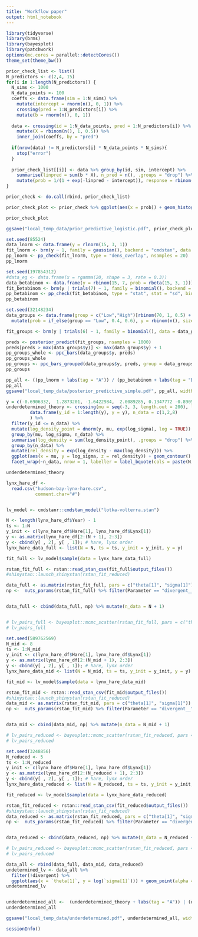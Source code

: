 ```yaml
---
title: "Workflow paper"
output: html_notebook
---
```


```r
library(tidyverse)
library(brms)
library(bayesplot)
library(patchwork)
options(mc.cores = parallel::detectCores())
theme_set(theme_bw())
```


```r
prior_check_list <- list()
N_predictors <- c(2,4, 15)
for(i in 1:length(N_predictors)) {
  N_sims <- 1000
  N_data_points <- 100
  coeffs <- data.frame(sim = 1:N_sims) %>%
    mutate(intercept = rnorm(n(), 0, 1)) %>%
    crossing(pred = 1:N_predictors[i]) %>%
    mutate(b = rnorm(n(), 0, 1))
  
  data <- crossing(id = 1:N_data_points, pred = 1:N_predictors[i]) %>%
    mutate(X = rbinom(n(), 1, 0.5)) %>%
    inner_join(coeffs, by = "pred")
  
  if(nrow(data) != N_predictors[i] * N_data_points * N_sims){ 
    stop("error")
  }
  
  prior_check_list[[i]] <- data %>% group_by(id, sim, intercept) %>% 
    summarise(linpred = sum(b * X), n_pred = n(), .groups = "drop") %>%
    mutate(prob = 1/(1 + exp(-linpred - intercept)), response = rbinom(n(), 1, prob = prob)) 
}  

prior_check <- do.call(rbind, prior_check_list)

prior_check_plot <- prior_check %>% ggplot(aes(x = prob)) + geom_histogram(breaks = seq(0,1, by = 0.05)) + facet_wrap(~n_pred, labeller = label_bquote(cols = .(n_pred) ~ predictors )) + scale_x_continuous("Response mean (per data row)") + theme(panel.spacing = unit(10, "pt"))

prior_check_plot

ggsave("local_temp_data/prior_predictive_logistic.pdf", prior_check_plot, width = 6.5, height = 2)

```

```r
set.seed(85524)
data_lnorm <- data.frame(y = rlnorm(15, 3, 1))
fit_lnorm <- brm(y ~ 1, family = gaussian(), backend = "cmdstan", data = data_lnorm, cores = 4)
pp_lnorm <- pp_check(fit_lnorm, type = "dens_overlay", nsamples = 20)
pp_lnorm
```


```r
set.seed(197854312)
#data_eg <- data.frame(x = rgamma(20, shape = 3, rate = 0.3))
data_betabinom <- data.frame(y = rbinom(15, 7, prob = rbeta(15, 3, 1)))
fit_betabinom <- brm(y | trials(7) ~ 1, family = binomial(), backend = "cmdstan", data = data_betabinom)
pp_betabinom <- pp_check(fit_betabinom, type = "stat", stat = "sd", binwidth = 0.1)
pp_betabinom
```


```r
set.seed(32148234)
data_groups <- data.frame(group = c("Low","High")[rbinom(70, 1, 0.5) + 1]) %>%
  mutate(prob = if_else(group == "Low", 0.4, 0.6), y = rbinom(n(), size = 6, prob = prob))

fit_groups <- brm(y | trials(6) ~ 1, family = binomial(), data = data_groups, backend = "cmdstan")

preds <- posterior_predict(fit_groups, nsamples = 1000)
preds[preds > max(data_groups$y)] <- max(data_groups$y) + 1
pp_groups_whole <- ppc_bars(data_groups$y, preds)
pp_groups_whole
pp_groups <- ppc_bars_grouped(data_groups$y, preds, group = data_groups$group)
pp_groups
```


```r
pp_all <- ((pp_lnorm + labs(tag = "A")) / (pp_betabinom + labs(tag = "B"))) | ((pp_groups_whole + labs(tag = "C")) / (pp_groups + labs(tag = "D")))
pp_all
ggsave("local_temp_data/posterior_predictive_simple.pdf", pp_all, width = 7, height = 4)
```



```r
y = c(-0.6906332,  1.2873201, -1.6422984,  2.0089285, 0.1347772 -0.8905993 -1.5295488 -0.8171846)
underdetermined_theory <- crossing(mu = seq(-3, 3, length.out = 200), log_sigma = seq(-2, 2, length.out = 200),
         data.frame(y_id = 1:length(y), y = y), n_data = c(1,2,8)
         ) %>%
  filter(y_id <= n_data) %>%
  mutate(log_density_point = dnorm(y, mu, exp(log_sigma), log = TRUE)) %>%
  group_by(mu, log_sigma, n_data) %>%
  summarise(log_density = sum(log_density_point), .groups = "drop") %>%
  group_by(n_data) %>%
  mutate(rel_density = exp(log_density - max(log_density))) %>%
  ggplot(aes(x = mu, y = log_sigma, z = rel_density)) + geom_contour() + #geom_raster() + 
  facet_wrap(~n_data, nrow = 1, labeller = label_bquote(cols = paste(N, " = ", .(n_data)) )) + scale_y_continuous("log(sigma)")

underdetermined_theory
```
```r
lynx_hare_df <-
  read.csv("hudson-bay-lynx-hare.csv",
           comment.char="#")


lv_model <- cmdstanr::cmdstan_model("lotka-volterra.stan")

N <- length(lynx_hare_df$Year) - 1
ts <- 1:N
y_init <- c(lynx_hare_df$Hare[1], lynx_hare_df$Lynx[1])
y <- as.matrix(lynx_hare_df[2:(N + 1), 2:3])
y <- cbind(y[ , 2], y[ , 1]); # hare, lynx order
lynx_hare_data_full <- list(N = N, ts = ts, y_init = y_init, y = y)

fit_full <- lv_model$sample(data = lynx_hare_data_full)
```

```r
rstan_fit_full <- rstan::read_stan_csv(fit_full$output_files())
#shinystan::launch_shinystan(rstan_fit_reduced)

data_full <- as.matrix(rstan_fit_full, pars = c("theta[1]", "sigma[1]")) %>% as.data.frame()
np <-  nuts_params(rstan_fit_full) %>% filter(Parameter == "divergent__") %>% transmute(divergent = as.logical(Value))


data_full <- cbind(data_full, np) %>% mutate(n_data = N + 1)


# lv_pairs_full <- bayesplot::mcmc_scatter(rstan_fit_full, pars = c("theta[1]", "sigma[1]"), transformations = log, np = nuts_params(rstan_fit_full), alpha = 0.1, np_style = bayesplot::scatter_style_np(div_alpha = 0.8))+ scale_y_continuous("log(sigma[1])") + scale_x_continuous("log(theta[1])")
# lv_pairs_full
```

```r
set.seed(589762569)
N_mid <- 8
ts <- 1:N_mid
y_init <- c(lynx_hare_df$Hare[1], lynx_hare_df$Lynx[1])
y <- as.matrix(lynx_hare_df[2:(N_mid + 1), 2:3])
y <- cbind(y[ , 2], y[ , 1]); # hare, lynx order
lynx_hare_data_mid <- list(N = N_mid, ts = ts, y_init = y_init, y = y)

fit_mid <- lv_model$sample(data = lynx_hare_data_mid)
```



```r
rstan_fit_mid <- rstan::read_stan_csv(fit_mid$output_files())
#shinystan::launch_shinystan(rstan_fit_reduced)
data_mid <- as.matrix(rstan_fit_mid, pars = c("theta[1]", "sigma[1]")) %>% as.data.frame()
np <-  nuts_params(rstan_fit_mid) %>% filter(Parameter == "divergent__") %>% transmute(divergent = as.logical(Value))


data_mid <- cbind(data_mid, np) %>% mutate(n_data = N_mid + 1)

# lv_pairs_reduced <- bayesplot::mcmc_scatter(rstan_fit_reduced, pars = c("theta[1]", "sigma[1]"), transformations = log, np = nuts_params(rstan_fit_reduced), alpha = 0.1, np_style = bayesplot::scatter_style_np(div_alpha = 0.5)) + scale_y_continuous("log(sigma[1])") + scale_x_continuous("log(theta[1])")
# lv_pairs_reduced


```


```r
set.seed(3248856)
N_reduced <- 5
ts <- 1:N_reduced
y_init <- c(lynx_hare_df$Hare[1], lynx_hare_df$Lynx[1])
y <- as.matrix(lynx_hare_df[2:(N_reduced + 1), 2:3])
y <- cbind(y[ , 2], y[ , 1]); # hare, lynx order
lynx_hare_data_reduced <- list(N = N_reduced, ts = ts, y_init = y_init, y = y)

fit_reduced <- lv_model$sample(data = lynx_hare_data_reduced)
```



```r
rstan_fit_reduced <- rstan::read_stan_csv(fit_reduced$output_files())
#shinystan::launch_shinystan(rstan_fit_reduced)
data_reduced <- as.matrix(rstan_fit_reduced, pars = c("theta[1]", "sigma[1]")) %>% as.data.frame()
np <-  nuts_params(rstan_fit_reduced) %>% filter(Parameter == "divergent__") %>% transmute(divergent = as.logical(Value))


data_reduced <- cbind(data_reduced, np) %>% mutate(n_data = N_reduced + 1)

# lv_pairs_reduced <- bayesplot::mcmc_scatter(rstan_fit_reduced, pars = c("theta[1]", "sigma[1]"), transformations = log, np = nuts_params(rstan_fit_reduced), alpha = 0.1, np_style = bayesplot::scatter_style_np(div_alpha = 0.5)) + scale_y_continuous("log(sigma[1])") + scale_x_continuous("log(theta[1])")
# lv_pairs_reduced

data_all <- rbind(data_full, data_mid, data_reduced)
undetermined_lv <- data_all %>% 
  filter(!divergent) %>%
  ggplot(aes(x = `theta[1]`, y = log(`sigma[1]`))) + geom_point(alpha = 0.1, color = "darkblue") + geom_point(data = data_all %>% filter(divergent), color = "red", alpha = 0.5) + facet_wrap(~n_data, nrow = 1, labeller = label_bquote(cols = paste(N, " = ", .(n_data)) )) + scale_y_continuous("log(sigma[1])") + scale_x_continuous("log(theta[1])")
undetermined_lv
```

```r

```


```r
underdetermined_all <-  (underdetermined_theory + labs(tag = "A")) | (undetermined_lv + labs(tag = "B"))
underdetermined_all

ggsave("local_temp_data/underdetermined.pdf", underdetermined_all, width = 8, height = 3)
```


```r


sessionInfo()
```

